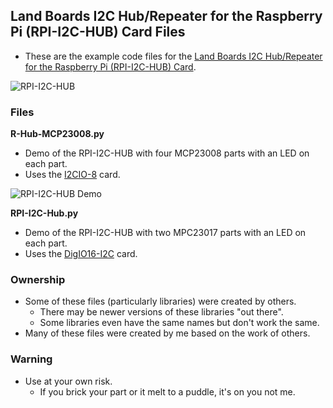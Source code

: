 == Land Boards I2C Hub/Repeater for the Raspberry Pi (RPI-I2C-HUB) Card Files ==

* These are the example code files for the [http://land-boards.com/blwiki/index.php?title=RPI-I2C-HUB Land Boards I2C Hub/Repeater for the Raspberry Pi (RPI-I2C-HUB) Card].

<img src="http://land-boards.com/blwiki/images/d/d0/I2C-RPT-01_5881-CCA-640px.jpg" alt="RPI-I2C-HUB" title="RPI-I2C-HUB" />

=== Files ===

'''R-Hub-MCP23008.py'''
* Demo of the RPI-I2C-HUB with four MCP23008 parts with an LED on each part.
* Uses the [http://land-boards.com/blwiki/index.php?title=I2CIO-8 I2CIO-8] card.

<img src="http://land-boards.com/blwiki/images/3/33/I2C-RPT-01-Demo01-512px.jpg" alt="RPI-I2C-HUB Demo" title="RPI-I2C-HUB Demo" />

'''RPI-I2C-Hub.py'''
* Demo of the RPI-I2C-HUB with two MPC23017 parts with an LED on each part.
* Uses the [http://land-boards.com/blwiki/index.php?title=DigIO16-I2C DigIO16-I2C] card.

=== Ownership ===

* Some of these files (particularly libraries) were created by others.
** There may be newer versions of these libraries "out there".
** Some libraries even have the same names but don't work the same.
* Many of these files were created by me based on the work of others.

=== Warning ===

* Use at your own risk.
** If you brick your part or it melt to a puddle, it's on you not me.
